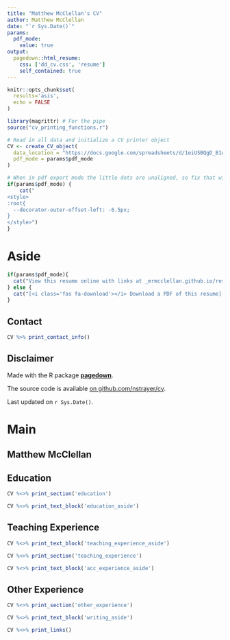 ```yaml
---
title: "Matthew McClellan's CV"
author: Matthew McClellan
date: "`r Sys.Date()`"
params:
  pdf_mode:
    value: true
output:
  pagedown::html_resume:
    css: ['dd_cv.css', 'resume']
    self_contained: true
---
```


```r
knitr::opts_chunk$set(
  results='asis', 
  echo = FALSE
)

library(magrittr) # For the pipe
source("cv_printing_functions.r")

# Read in all data and initialize a CV printer object
CV <- create_CV_object(
  data_location = "https://docs.google.com/spreadsheets/d/1eiUSBQgD_B1wrqF0xWBKL7AytJAdS_VR0oDL91lckwg/edit#gid=917338460",  
  pdf_mode = params$pdf_mode
)

```


```r
# When in pdf export mode the little dots are unaligned, so fix that with some conditional CSS.
if(params$pdf_mode) {
    cat("
<style>
:root{
  --decorator-outer-offset-left: -6.5px;
}
</style>")
}
```


Aside
================================================================================
<!--
```r
# Build interactive network of positions colored by section
# and connected if they occurred in the same year
 datadrivencv::build_network_logo(CV$entries_data)
```
-->


```r
if(params$pdf_mode){
  cat("View this resume online with links at _mrmcclellan.github.io/resume_")
} else {
  cat("[<i class='fas fa-download'></i> Download a PDF of this resume](https://mrmcclellan.github.io/resume/index.pdf)")
}
```


Contact {#contact}
--------------------------------------------------------------------------------

```r
CV %>% print_contact_info()
```


<!--
Application Skills {#skills}
--------------------------------------------------------------------------------

```r
CV %>% print_skill_bars()
```
-->



Disclaimer {#disclaimer}
--------------------------------------------------------------------------------

Made with the R package [**pagedown**](https://github.com/rstudio/pagedown). 

The source code is available [on github.com/nstrayer/cv](https://github.com/nstrayer/datadrivencv).

Last updated on `r Sys.Date()`.



Main
================================================================================

Matthew McClellan {#title}
--------------------------------------------------------------------------------

<!--
```r
# Note the special double pipe so we modify the CV object in place
CV %<>% print_text_block("intro") 
```
-->


Education {data-icon=graduation-cap data-concise=true}
--------------------------------------------------------------------------------

```r
CV %<>% print_section('education')
```




::: aside
```r

CV %<>% print_text_block('education_aside')
```
:::

Teaching Experience {data-icon=chalkboard-teacher}
--------------------------------------------------------------------------------

::: aside
```r
CV %<>% print_text_block('teaching_experience_aside')
```
:::


```r
CV %<>% print_section('teaching_experience')
```


::: aside
```r
CV %<>% print_text_block('acc_experience_aside')
```
:::

Other Experience {data-icon=suitcase}
--------------------------------------------------------------------------------
<!--
::: aside
```r
CV %<>% print_text_block('other_experience_aside')
```
:::
-->



```r
CV %<>% print_section('other_experience')
```

::: aside
```r
CV %<>% print_text_block('writing_aside')
```
:::

<!-- These breaks just force a new page so section doesnt get cut off -->


<!-- Selected Writing {data-icon=chart-line}
--------------------------------------------------------------------------------
-->

<!--
```r
##CV %<>% print_section('writing')
```

-->



```r
CV %<>% print_links()
```
